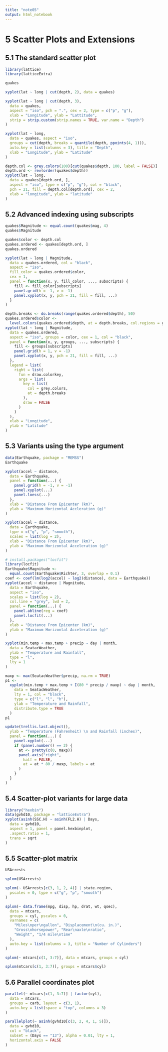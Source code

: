 ```yaml
---
title: "note05"
output: html_notebook
---
```


# 5 Scatter Plots and Extensions

## 5.1 The standard scatter plot

```r
library(lattice)
library(latticeExtra)
```

```r
quakes
```

```r
xyplot(lat ~ long | cut(depth, 2), data = quakes)
```

```r
xyplot(lat ~ long | cut(depth, 3),
  data = quakes,
  aspect = "iso", pch = ".", cex = 2, type = c("p", "g"),
  xlab = "Longitude", ylab = "Lattitude",
  strip = strip.custom(strip.names = TRUE, var.name = "Depth")
)
```

```r
xyplot(lat ~ long,
  data = quakes, aspect = "iso",
  groups = cut(depth, breaks = quantile(depth, ppoints(4, 1))),
  auto.key = list(columns = 3), title = "Depth",
  xlab = "Longitude", ylab = "Latitude"
)
```

```r
depth.col <- grey.colors(100)[cut(quakes$depth, 100, label = FALSE)]
depth.ord <- rev(order(quakes$depth))
xyplot(lat ~ long,
  data = quakes[depth.ord, ],
  aspect = "iso", type = c("p", "g"), col = "black",
  pch = 21, fill = depth.col[depth.ord], cex = 2,
  xlab = "longitude", ylab = "latitude"
)
```

## 5.2 Advanced indexing using subscripts

```r
quakes$Magnitude <- equal.count(quakes$mag, 4)
quakes$Magnitude
```

```r
quakes$color <- depth.col
quakes.ordered <- quakes[depth.ord, ]
quakes.ordered
```

```r
xyplot(lat ~ long | Magnitude,
  data = quakes.ordered, col = "black",
  aspect = "iso",
  fill_color = quakes.ordered$color,
  cex = 1,
  panel = function(x, y, fill_color, ..., subscripts) {
    fill <- fill_color[subscripts]
    panel.grid(h = -1, v = -1)
    panel.xyplot(x, y, pch = 21, fill = fill, ...)
  }
)
```

```r
depth.breaks <- do.breaks(range(quakes.ordered$depth), 50)
quakes.ordered$color <-
  level.colors(quakes.ordered$depth, at = depth.breaks, col.regions = grey.colors)
xyplot(lat ~ long | Magnitude,
  data = quakes.ordered,
  aspect = "iso", groups = color, cex = 1, col = "black",
  panel = function(x, y, groups, ..., subscripts) {
    fill <- groups[subscripts]
    panel.grid(h = 1, v = -1)
    panel.xyplot(x, y, pch = 21, fill = fill, ...)
  },
  legend = list(
    right = list(
      fun = draw.colorkey,
      args = list(
        key = list(
          col = grey.colors,
          at = depth.breaks
        ),
        draw = FALSE
      )
    )
  ),
  xlab = "Longitude",
  ylab = "Latitude"
)
```

## 5.3 Variants using the type argument

```r
data(Earthquake, package = "MEMSS")
Earthquake
```

```r
xyplot(accel ~ distance,
  data = Earthquake,
  panel = function(...) {
    panel.grid(h = -1, v = -1)
    panel.xyplot(...)
    panel.loess(...)
  },
  xlab = "Distance From Epicenter (km)",
  ylab = "Maximum Horizontal Accleration (g)"
)
```

```r
xyplot(accel ~ distance,
  data = Earthquake,
  type = c("g", "p", "smooth"),
  scales = list(log = 2),
  xlab = "Distance From Epicenter (km)",
  ylab = "Maximum Horizontal Acceleration (g)"
)
```

```r
# install.packages("locfit")
library(locfit)
Earthquake$Magnitude <-
  equal.count(Earthquake$Richter, 3, overlap = 0.1)
coef <- coef(lm(log2(accel) ~ log2(distance), data = Earthquake))
xyplot(accel ~ distance | Magnitude,
  data = Earthquake,
  aspect = "iso",
  scales = list(log = 2),
  col.line = "grey", lwd = 2,
  panel = function(...) {
    panel.abline(reg = coef)
    panel.locfit(...)
  },
  xlab = "Distance From Epicenter (km)",
  ylab = "Maximum Horizontal Acceleration (g)"
)
```

```r
xyplot(min.temp + max.temp + precip ~ day | month,
  data = SeatacWeather,
  ylab = "Temperature and Rainfall",
  type = "l",
  lty = 1
)
```

```r
maxp <- max(SeatacWeather$precip, na.rm = TRUE)
p1 <-
  xyplot(min.temp + max.temp + I(80 * precip / maxp) ~ day | month,
    data = SeatacWeather,
    lty = 1, col = "black",
    type = c("l", "l", "h"),
    ylab = "Temperature and Rainfall",
    distribute.type = TRUE
  )
p1
```

```r
update(trellis.last.object(),
  ylab = "Temperature (Fahrenheit) \n and Rainfall (inches)",
  panel = function(...) {
    panel.xyplot(...)
    if (panel.number() == 2) {
      at <- pretty(c(0, maxp))
      panel.axis("right",
        half = FALSE,
        at = at * 80 / maxp, labels = at
      )
    }
  }
)
```

## 5.4 Scatter-plot variants for large data

```r
library("hexbin")
data(gvhd10, package = "latticeExtra")
xyplot(asinh(SSC.H) ~ asinh(FL2.H) | Days,
  data = gvhd10,
  aspect = 1, panel = panel.hexbinplot,
  .aspect.ratio = 1,
  trans = sqrt
)
```

## 5.5 Scatter-plot matrix

```r
USArrests
```

```r
splom(USArrests)
```

```r
splom(~ USArrests[c(3, 1, 2, 4)] | state.region,
  pscales = 0, type = c("g", "p", "smooth")
)
```

```r
splom(~ data.frame(mpg, disp, hp, drat, wt, qsec),
  data = mtcars,
  groups = cyl, pscales = 0,
  varnames = c(
    "Miles\nper\ngallon", "Displacement\n(cu. in.)",
    "Gross\nhorsepower", "Rear\naxle\nratio",
    "Weight", "1/4 mile\ntime"
  ),
  auto.key = list(columns = 3, title = "Number of Cylinders")
)
```

```r
splom(~ mtcars[c(1, 3:7)], data = mtcars, groups = cyl)
```

```r
splom(mtcars[c(1, 3:7)], groups = mtcars$cyl)
```

## 5.6 Parallel coordinates plot

```r
parallel(~ mtcars[c(1, 3:7)] | factor(cyl),
  data = mtcars,
  groups = carb, layout = c(3, 1),
  auto.key = list(space = "top", columns = 3)
)
```

```r
parallelplot(~ asinh(gvhd10[c(3, 2, 4, 1, 5)]),
  data = gvhd10,
  col = "black",
  subset = (Days == "13"), alpha = 0.01, lty = 1,
  horizontal.axis = FALSE
)
```
